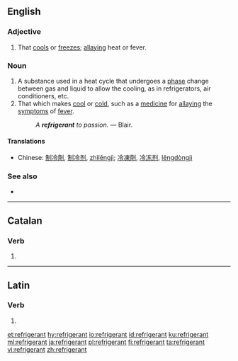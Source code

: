 ==English==

===Adjective===
{{en-adj}}

# That [[cool]]s or [[freeze]]s; [[allay]]ing heat or fever.
#: {{rfquotek|Francis Bacon}}

===Noun===
{{en-noun}}
{{wikipedia}}

# A substance used in a heat cycle that undergoes a [[phase]] change between gas and liquid to allow the cooling, as in refrigerators, air conditioners, etc.
# That which makes [[cool]] or [[cold]], such as a [[medicine]] for [[allay]]ing the [[symptom]]s of [[fever]].
#: ''A '''refrigerant''' to passion.'' &mdash; Blair.

====Translations====
{{trans-top|substance undergoing phase change}}
* Chinese: [[制冷劑]], [[制冷剂]], [[zhìlěngjì]]; [[冷凍劑]], [[冷冻剂]], [[lěngdòngjì]]
{{trans-mid}}
{{trans-bottom}}

===See also===
* {{l|en|coolant}}

----

==Catalan==

===Verb===
{{head|ca|verb form}}

# {{ca-verb form of|t=pres|m=ptc|refrigerar}}

----

==Latin==

===Verb===
{{la-verb-form|rēfrīgerant}}

# {{inflection of|rēfrīgerō||3|p|pres|actv|indc|lang=la}}

[[et:refrigerant]]
[[hy:refrigerant]]
[[io:refrigerant]]
[[id:refrigerant]]
[[ku:refrigerant]]
[[ml:refrigerant]]
[[ja:refrigerant]]
[[pl:refrigerant]]
[[fi:refrigerant]]
[[ta:refrigerant]]
[[vi:refrigerant]]
[[zh:refrigerant]]